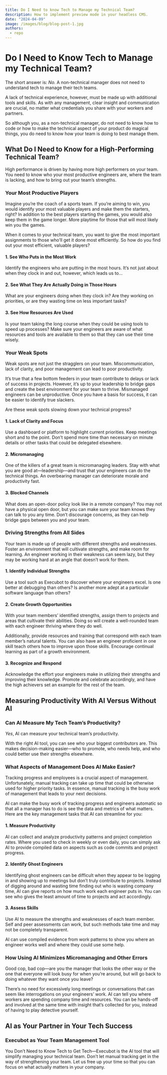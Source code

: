 ```yaml
---
title: Do I Need to know Tech to Manage my Technical Team?
description: How to implement preview mode in your headless CMS.
date: "2024-04-09"
image: /images/blog/blog-post-1.jpg
authors:
  - repo
---
```


# Do I Need to Know Tech to Manage my Technical Team?

The short answer is: *No.* A non-technical manager does not need to understand tech to manage their tech teams.

A lack of technical experience, however, must be made up with additional tools and skills. As with any management, clear insight and communication are crucial, no matter what credentials you share with your workers and partners.

So although you, as a non-technical manager, do not need to know how to code or how to make the technical aspect of your product do magical things, you do need to know how your team is doing to best manage them.

## What Do I Need to Know for a High-Performing Technical Team?

High performance is driven by having more high performers on your team. You need to know who your most productive engineers are, where the team is lacking, and how to bring out your team’s strengths.

### Your Most Productive Players

Imagine you’re the coach of a sports team. If you’re aiming to win, you would identify your most valuable players and make them the starters, right? In addition to the best players starting the games, you would also keep them in the game longer. More playtime for those that will most likely win you the games.

When it comes to your technical team, you want to give the most important assignments to those who’ll get it done most efficiently. So how do you find out your most efficient, valuable players?

#### 1. See Who Puts in the Most Work

Identify the engineers who are putting in the most hours. It’s not just about when they clock in and out, however, which leads us to…

#### 2. See What They Are Actually Doing in Those Hours

What are your engineers doing when they clock in? Are they working on priorities, or are they wasting time on less important tasks?

#### 3. See How Resources Are Used

Is your team taking the long course when they could be using tools to speed up processes? Make sure your engineers are aware of what resources and tools are available to them so that they can use their time wisely.

### Your Weak Spots

Weak spots are not just the stragglers on your team. Miscommunication, lack of clarity, and poor management can lead to poor productivity.

It’s true that a few bottom feeders in your team contribute to delays or lack of success in projects. However, it’s up to your leadership to bridge gaps and create the best environment for your team to thrive. Mismanaged engineers can be unproductive. Once you have a basis for success, it can be easier to identify true slackers.

Are these weak spots slowing down your technical progress?

#### 1. Lack of Clarity and Focus

Use a dashboard or platform to highlight current priorities. Keep meetings short and to the point. Don’t spend more time than necessary on minute details or other tasks that could be delegated elsewhere.

#### 2. Micromanaging

One of the killers of a great team is micromanaging leaders. Stay with what you are good at—leadership—and trust that your engineers can do the technical things. An overbearing manager can deteriorate morale and productivity fast.

#### 3. Blocked Channels

What does an open-door policy look like in a remote company? You may not have a physical open door, but you can make sure your team knows they can talk to you any time. Don’t discourage concerns, as they can help bridge gaps between you and your team.

### Driving Strengths from All Sides

Your team is made up of people with different strengths and weaknesses. Foster an environment that will cultivate strengths, and make room for learning. An engineer working in their weakness can seem lazy, but they may be working hard at an angle that doesn’t work for them.

#### 1. Identify Individual Strengths

Use a tool such as Execubot to discover where your engineers excel. Is one better at debugging than others? Is another more adept at a particular software language than others?

#### 2. Create Growth Opportunities

With your team members’ identified strengths, assign them to projects and areas that cultivate their abilities. Doing so will create a well-rounded team with each engineer thriving where they do well.

Additionally, provide resources and training that correspond with each team member’s natural talents. You can also have an engineer proficient in one skill teach others how to improve upon those skills. Encourage continual learning as part of a growth environment.

#### 3. Recognize and Respond

Acknowledge the effort your engineers make in utilizing their strengths and improving their knowledge. Promote and celebrate accordingly, and have the high achievers set an example for the rest of the team.

## Measuring Productivity With AI Versus Without AI

### Can AI Measure My Tech Team’s Productivity?

*Yes*, AI can measure your technical team’s productivity.

With the right AI tool, you can see who your biggest contributors are. This makes decision-making easier—who to promote, who needs help, and who could better use their strengths elsewhere.

### What Aspects of Management Does AI Make Easier?

Tracking progress and employees is a crucial aspect of management. Unfortunately, manual tracking can take up time that could be otherwise used for higher priority tasks. In essence, manual tracking is the busy work of management that leads to your next decisions.

AI can make the busy work of tracking progress and engineers automatic so that all a manager has to do is see the data and metrics of what matters. Here are the key management tasks that AI can streamline for you:

#### 1. Measure Productivity

AI can collect and analyze productivity patterns and project completion rates. Where you used to check in weekly or even daily, you can simply ask AI to provide compiled data on aspects such as code commits and project progress.

#### 2. Identify Ghost Engineers

Identifying ghost engineers can be difficult when they appear to be logging in and showing up to meetings but don’t truly contribute to projects. Instead of digging around and wasting time finding out who is wasting company time, AI can give reports on how much work each engineer puts in. You can see who gives the least amount of time to projects and act accordingly.

#### 3. Assess Skills

Use AI to measure the strengths and weaknesses of each team member. Self and peer assessments can work, but such methods take time and may not be completely transparent.

AI can use compiled evidence from work patterns to show you where an engineer works well and where they could use some help.

### How Using AI Minimizes Micromanaging and Other Errors

Good cop, bad cop—are you the manager that looks the other way or the one that everyone will look busy for when you’re around, but will go back to doing whatever they want once you leave?

There’s no need for excessively long meetings or conversations that can seem like interrogations on your engineers’ work. AI can tell you where workers are spending company time and resources. You can be hands-off and involved at the same time with insight that’s collected for you, instead of having to play detective yourself.

## AI as Your Partner in Your Tech Success

### Execubot as Your Team Management Tool

You Don’t Need to Know Tech to Get Tech—Execubot is the AI tool that will simplify managing your technical team. Don’t let manual tracking get in the way of strengthening your team. Let us free up your time so that you can focus on what actually matters in your company.
